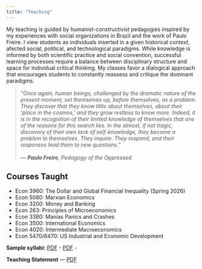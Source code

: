 ```yaml
---
title: "Teaching"
---
```


My teaching is guided by humanist-constructivist pedagogies inspired by my experiences with social organizations in Brazil and the work of Paulo Freire. I view students as individuals inserted in a given historical context, afected social, political, and technological paradigms. While knowledge is informed by both scientific practice and social convention, successful learning processes require a balance between disciplinary structure and space for individual critical thinking. My classes favor a dialogical approach that encourages students to constantly reassess and critique the dominant paradigms.

<blockquote style="font-style:italic; font-size:1em; color:#555; border-left:2px solid #ddd; padding-left:12px; margin-top:16px;">
“Once again, human beings, challenged by the dramatic nature of the present moment, 
set themselves up, before themselves, as a problem. They discover that they know 
little about themselves, about their ‘place in the cosmos,’ and they grow restless 
to know more. Indeed, it is in the recognition of their limited knowledge of themselves 
that one of the reasons for this search lies. In the almost, if not tragic, discovery 
of their own lack of self-knowledge, they become a problem to themselves. 
They inquire. They respond, and their responses lead them to new questions.”  
<br>— <strong>Paulo Freire</strong>, <em>Pedagogy of the Oppressed</em>
</blockquote>

## Courses Taught

- Econ 3960: The Dollar and Global Financial Inequality (Spring 2026)
- Econ 5080: Marxian Economics
- Econ 3200: Money and Banking
- Econ 263: Principles of Microeconomics
- Econ 3380: Manias Panics and Crashes
- Econ 3500: International Economics
- Econ 4020: Intermediate Macroeconomics
- Econ 5470/6470: US Industrial and Economic Development

**Sample syllabi:** [PDF](Econ 263 - Syllabus Spring 2025 (3).pdf)
- [PDF](Econ 263 - Syllabus Spring 2025 (3).pdf)
-

**Teaching Statement** — [PDF](General Statement of Teaching Philosophy.pdf)

